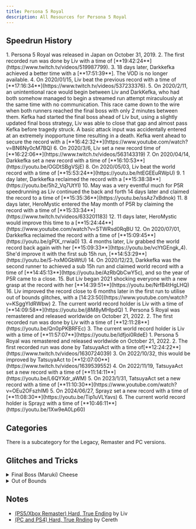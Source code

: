```yaml
---
title: Persona 5 Royal
description: All Resources for Persona 5 Royal
---
```



<DocsHero 
    content="Persona 5 Royal is the fifth mainline entry in the persona series. Its expansion, Royal, added new content."
    srcUrl={cover}
    alt="Persona 5 Royal Cover"
/>

<LinkCard title="Leaderboards" href="https://www.speedrun.com/p5r" description="See all the submitted runs on Speedrun.com"/>

## Speedrun History
<Tabs>
<TabItem label="Hard, True Ending - Legacy">
        <Steps>
            1. Persona 5 Royal was released in Japan on October 31, 2019.
            2. The first recorded run was done by Liv with a time of [**19:42:24**](https://www.twitch.tv/videos/519987799).
            3. 18 days later, Darkkefka achieved a better time with a [**17:51:39**]. The VOD is no longer available.
            4. On 2020/01/15, Liv beat the previous record with a time of [**17:16:34**](https://www.twitch.tv/videos/537233376). 
            5. On 2020/2/11, an unintentional race would begin between Liv and DarkKefka, who had both somehow managed to begin a streamed run attempt miraculously at the same time with no communication. This race came down to the wire when both runners reached the final boss with only 2 minutes between them. Kefka had started the final boss ahead of Liv but, using a slightly updated final boss strategy, Liv was able to close that gap and almost pass Kefka before tragedy struck. A basic attack input was accidentally entered at an extremely inopportune time resulting in a death. Kefka went ahead to secure the record with a [**16:42:32**](https://www.youtube.com/watch?v=BN6Ny0cM7BQ)
            6. On 2020/3/6, Liv set a new record time of [**16:22:06**](https://www.twitch.tv/videos/563143319)
            7. On 2020/04/14, Darkkefka set a new record with a time of [**16:10:53**](https://youtu.be/OGDtSBgVSjE)
            8. On 2020/05/03, Liv beat the world record with a time of [**15:53:24**](https://youtu.be/htEGEEuRWpU)
            9. 1 day later, Darkkefka reclaimed the record with a [**15:38:38**](https://youtu.be/5h2_Vq7UtYI)
            10. May was a very eventful much for P5R speedrunning as Liv continued the back and forth 14 days later and claimed the record to a time of [**15:35:36**](https://youtu.be/ssAz7xBdnok)
            11. 8 days later, HeroMystic entered the May month of P5R by claiming the record with a time of [**15:33:34**](https://www.twitch.tv/videos/633201183)
            12. 11 days later, HeroMystic would improve this time to a [**15:24:44**](https://www.youtube.com/watch?v=STWRsd0RqBU
            12. On 2020/07/01, Darkkefka reclaimed the record with a time of [**15:09:45**](https://youtu.be/gPIX_rrwia0)
            13. 4 months later, Liv grabbed the world record back again with her [**15:09:33**](https://youtu.be/vcYtGEngk_4). She'd improve it with the first sub 15h run, [**14:53:29**](https://youtu.be/S-hxM0GbWtU)
            14. On 2020/12/23, Darkkefka was the second runner to achieved a sub 15h run and claimed world record with a time of [**14:45:13**](https://youtu.be/AzRbQbCwY5c), and so the year of P5R came to a close.
            15. But Liv began 2021 shocking everyone with a new grasp at the record with her [**14:39:51**](https://youtu.be/NrfB4tHgLHQ)
            16. Liv improved the record close to 6 months later in the first run to utilise out of bounds glitches, with a [14:23:50](https://www.youtube.com/watch?v=KSggYIdRWbw)
            2. The current world record holder is Liv with a time of [**14:09:58**](https://youtu.be/j8M8yMHIpdQ)
        </Steps>
    </TabItem>
    <TabItem label="Hard, True Ending - Remaster">
        <Steps>
            1. Persona 5 Royal was remastered and released worldwide on October 21, 2022.
            2. The first recorded run was done by Liv with a time of [**12:11:28**](https://youtu.be/Qn0pPKBRFEc)
            3. The current world record holder is Liv with a time of [**11:57:07**](https://youtu.be/ldfjoi0RdeE)
        </Steps>
    </TabItem>
    <TabItem label="Hard, True Ending - PC">
        <Steps>
            1. Persona 5 Royal was remastered and released worldwide on October 21, 2022.
            2. The first recorded run was done by TatsuyaAct with a time of[**12:24:22**](https://www.twitch.tv/videos/1630724039)
            3. On 2022/10/32, this would be improved by TatsuyaAct to [**12:07:00**](https://www.twitch.tv/videos/1639539552)
            4. On 2022/11/19, TatsuyaAct set a new record with a time of [**11:14:11**](https://youtu.be/L6QYXdr_aWM)
            5. On 2023/1/31, TatsuyaAct set a new record with a time of [**11:10:30**](https://www.youtube.com/watch?v=OEu2OFszhIM)
            5. On 2024/06/27, Sprayz set a new record with a time of [**11:08:30**](https://youtu.be/Tip1uVLYavs)
            6. The current world record holder is Sprayz with a time of [**10:46:11**](https://youtu.be/1Xw9eA0Lp60)
        </Steps>
    </TabItem>
</Tabs>


## Categories
<CardGrid>
    <Card title="Hard, True Ending">There is a subcategory for the Legacy, Remaster and PC versions.</Card>
</CardGrid>

## Glitches and Tricks
<details>
<summary>Final Boss (Maruki) Cheese</summary>

The final boss cheese involves using a persona with both repel physical and repel light. This renders you completely invulnerable to all but 2 of Maruki's attacks, one of which he'll only be able to use once in his 1st phase and the other he uses twice in his 2nd phase. The second half of the cheese involves getting a persona Endure (or using Boss Undies), and another with Enduring Soul, which allows you to survive his Tyrant Chaos attack. This cheese is significant as up until this point Maruki was requiring runners perform significant prep work throughout their route.

The initial setup of this was found by Liv, in early February of 2020.
</details>

<details>
<summary>Out of Bounds</summary>

Out of Bounds involves going outside of the intended boundaries of the game world, and can be used to sequence break a game. In Persona 5 Royal, this largely involves skipping over boss fights. One particularly large skip allows us to bypass the majority of Shido's Palace.

There were many people involved in both the discovery and full utilisation of out of bounds in Persona 5 Royal and they all deserve a mention, here are some of the accomplishments below and the people involved. This will only be including skips currently involved in the run (or can be) and/or skips that involve making the run faster.

Initial Out of Bounds discovery(https://www.twitch.tv/videos/550792341) on **2020/5/12** by Liv 
First Practical Use(https://www.youtube.com/watch?v=lJ4QEVuUf4s) on **2020/7/13** by Shady
Gaining Height Out of Bounds(https://twitter.com/NotShady_/status/1283545641910771712) on **2020/7/16** by Shady
Mementos Depths Final Puzzle Skip(https://www.youtube.com/watch?v=vQbTrna83ws) on **2021/1/21** by Liv
Method of using the Collision of Shadows to achieve Out of Bounds on **2021/2/16** by LasigMonke/Vivi
Rat Maze 1 Skip(https://www.youtube.com/watch?v=jMx04c8R8x8) on **2021/2/16** by Liv
Rat Maze 2 Skip(https://www.youtube.com/watch?v=NMy0SYoijpk) on **2021/2/16** by Liv
Shido's Palace Skip on **2021/2/16** by LasigMonke/Vivi
Director Mini-Bosses Skip (Okumura's Palace) on **2021/5/24** by LasigMonke/Vivi
Viable/Consistent Surt Skip Method on **2020/8/**XX by Liv
Tape 1 Skip by LasigMonke/Vivi and RoseXorn (Exact timeline on this is unknown)
Kaneshiro's Palace Basement Skip on **2021/12/5** by RoseXorn
</details>

## Notes
- [(PS5/Xbox Remaster) Hard, True Ending](https://docs.google.com/document/d/1J5WmMLxae_1ggAnUqbaVaBpImqhYuuNEPaD8n5tI26g) by Liv
- [(PC and PS4) Hard, True Rnding](https://docs.google.com/spreadsheets/d/137cPv-42HTaTS37VrUGIp-xn6ZEagtBl39r9lzdaILI) by Cereth







